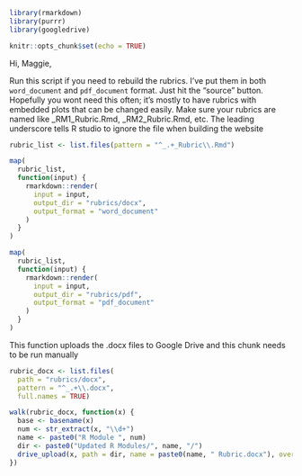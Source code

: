 
```r
library(rmarkdown)
library(purrr)
library(googledrive)

knitr::opts_chunk$set(echo = TRUE)

```


Hi, Maggie,

Run this script if you need to rebuild the rubrics. I've put them in both
`word_document` and `pdf_document` format. Just hit the "source" button.
Hopefully you wont need this often; it's mostly to have rubrics with embedded
plots that can be changed easily.   Make sure your rubrics are named like
_RM1_Rubric.Rmd, _RM2_Rubric.Rmd, etc. The leading underscore tells R studio
to ignore the file when building the website

``` r
rubric_list <- list.files(pattern = "^_.+_Rubric\\.Rmd")

map(
  rubric_list,
  function(input) {
    rmarkdown::render(
      input = input,
      output_dir = "rubrics/docx",
      output_format = "word_document"
    )
  }
)

map(
  rubric_list,
  function(input) {
    rmarkdown::render(
      input = input,
      output_dir = "rubrics/pdf",
      output_format = "pdf_document"
    )
  }
)
```

This function uploads the .docx files to Google Drive and this chunk needs to be run manually
``` r
rubric_docx <- list.files(
  path = "rubrics/docx",
  pattern = "^_.+\\.docx",
  full.names = TRUE)

walk(rubric_docx, function(x) {
  base <- basename(x)
  num <- str_extract(x, "\\d+")
  name <- paste0("R Module ", num)
  dir <- paste0("Updated R Modules/", name, "/")
  drive_upload(x, path = dir, name = paste0(name, " Rubric.docx"), overwrite = T)
})
```